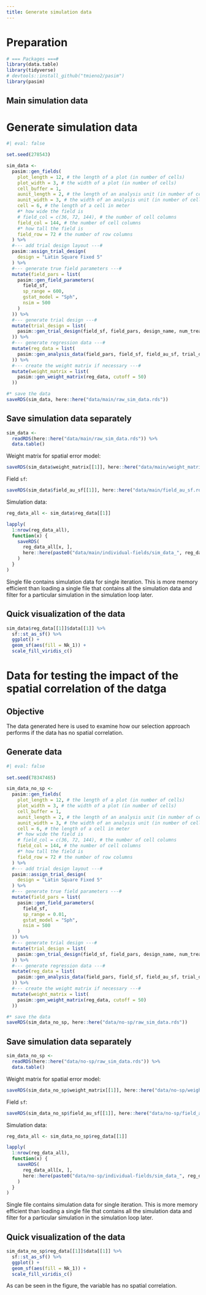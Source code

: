 ```yaml
---
title: Generate simulation data
---
```


# Preparation

```r
# === Packages ===#
library(data.table)
library(tidyverse)
# devtools::install_github("tmieno2/pasim")
library(pasim)
```

## Main simulation data

# Generate simulation data

```r
#| eval: false 

set.seed(278543)

sim_data <-
  pasim::gen_fields(
    plot_length = 12, # the length of a plot (in number of cells)
    plot_width = 3, # the width of a plot (in number of cells)
    cell_buffer = 1,
    aunit_length = 2, # the length of an analysis unit (in number of cells)
    aunit_width = 3, # the width of an analysis unit (in number of cells)
    cell = 6, # the length of a cell in meter
    #* how wide the field is
    # field_col = c(36, 72, 144), # the number of cell columns
    field_col = 144, # the number of cell columns
    #* how tall the field is
    field_row = 72 # the number of row columns
  ) %>%
  #--- add trial design layout ---#
  pasim::assign_trial_design(
    design = "Latin Square Fixed 5"
  ) %>%
  #--- generate true field parameters ---#
  mutate(field_pars = list(
    pasim::gen_field_parameters(
      field_sf,
      sp_range = 600,
      gstat_model = "Sph",
      nsim = 500
    )
  )) %>%
  #--- generate trial design ---#
  mutate(trial_design = list(
    pasim::gen_trial_design(field_sf, field_pars, design_name, num_treatments, Nk_minus = 40, Nk_plus = 20)
  )) %>%
  #--- generate regression data ---#
  mutate(reg_data = list(
    pasim::gen_analysis_data(field_pars, field_sf, field_au_sf, trial_design)
  )) %>%
  #--- create the weight matrix if necessary ---#
  mutate(weight_matrix = list(
    pasim::gen_weight_matrix(reg_data, cutoff = 50)
  ))

#* save the data
saveRDS(sim_data, here::here("data/main/raw_sim_data.rds"))
```

## Save simulation data separately

```r
sim_data <-
  readRDS(here::here("data/main/raw_sim_data.rds")) %>%
  data.table()
```

Weight matrix for spatial error model:

```r
saveRDS(sim_data$weight_matrix[[1]], here::here("data/main/weight_matrix.rds"))
```

Field `sf`:

```r
saveRDS(sim_data$field_au_sf[[1]], here::here("data/main/field_au_sf.rds"))
```

Simulation data:

```r
reg_data_all <- sim_data$reg_data[[1]]

lapply(
  1:nrow(reg_data_all),
  function(x) {
    saveRDS(
      reg_data_all[x, ],
      here::here(paste0("data/main/individual-fields/sim_data_", reg_data_all[x, sim], ".rds"))
    )
  }
)
```

Single file contains simulation data for single iteration. This is more memory efficient than loading a single file that contains all the simulation data and filter for a particular simulation in the simulation loop later.

## Quick visualization of the data

```r
sim_data$reg_data[[1]]$data[[1]] %>%
  sf::st_as_sf() %>%
  ggplot() +
  geom_sf(aes(fill = Nk_1)) +
  scale_fill_viridis_c()
```

# Data for testing the impact of the spatial correlation of the datga

## Objective

The data generated here is used to examine how our selection approach performs if the data has no spatial correlation.

## Generate data

```r
#| eval: false
 
set.seed(78347465)

sim_data_no_sp <-
  pasim::gen_fields(
    plot_length = 12, # the length of a plot (in number of cells)
    plot_width = 3, # the width of a plot (in number of cells)
    cell_buffer = 1,
    aunit_length = 2, # the length of an analysis unit (in number of cells)
    aunit_width = 3, # the width of an analysis unit (in number of cells)
    cell = 6, # the length of a cell in meter
    #* how wide the field is
    # field_col = c(36, 72, 144), # the number of cell columns
    field_col = 144, # the number of cell columns
    #* how tall the field is
    field_row = 72 # the number of row columns
  ) %>%
  #--- add trial design layout ---#
  pasim::assign_trial_design(
    design = "Latin Square Fixed 5"
  ) %>%
  #--- generate true field parameters ---#
  mutate(field_pars = list(
    pasim::gen_field_parameters(
      field_sf,
      sp_range = 0.01,
      gstat_model = "Sph",
      nsim = 500
    )
  )) %>%
  #--- generate trial design ---#
  mutate(trial_design = list(
    pasim::gen_trial_design(field_sf, field_pars, design_name, num_treatments, Nk_minus = 40, Nk_plus = 20)
  )) %>%
  #--- generate regression data ---#
  mutate(reg_data = list(
    pasim::gen_analysis_data(field_pars, field_sf, field_au_sf, trial_design)
  )) %>%
  #--- create the weight matrix if necessary ---#
  mutate(weight_matrix = list(
    pasim::gen_weight_matrix(reg_data, cutoff = 50)
  ))

#* save the data
saveRDS(sim_data_no_sp, here::here("data/no-sp/raw_sim_data.rds"))
```

## Save simulation data separately

```r
sim_data_no_sp <-
  readRDS(here::here("data/no-sp/raw_sim_data.rds")) %>%
  data.table()
```

Weight matrix for spatial error model:

```r
saveRDS(sim_data_no_sp$weight_matrix[[1]], here::here("data/no-sp/weight_matrix.rds"))
```

Field `sf`:

```r
saveRDS(sim_data_no_sp$field_au_sf[[1]], here::here("data/no-sp/field_au_sf.rds"))
```

Simulation data:

```r
reg_data_all <- sim_data_no_sp$reg_data[[1]]

lapply(
  1:nrow(reg_data_all),
  function(x) {
    saveRDS(
      reg_data_all[x, ],
      here::here(paste0("data/no-sp/individual-fields/sim_data_", reg_data_all[x, sim], ".rds"))
    )
  }
)
```

Single file contains simulation data for single iteration. This is more memory efficient than loading a single file that contains all the simulation data and filter for a particular simulation in the simulation loop later.

## Quick visualization of the data

```r
sim_data_no_sp$reg_data[[1]]$data[[1]] %>%
  sf::st_as_sf() %>%
  ggplot() +
  geom_sf(aes(fill = Nk_1)) +
  scale_fill_viridis_c()
```

As can be seen in the figure, the variable has no spatial correlation.